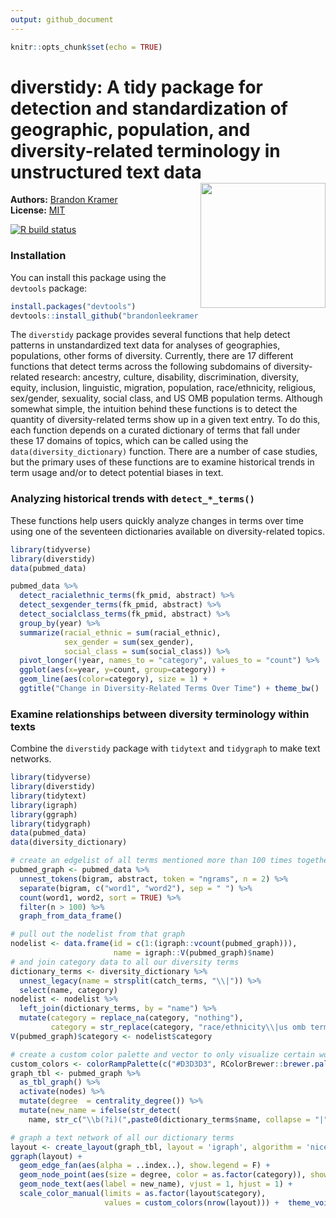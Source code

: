 ```yaml
---
output: github_document
---
```


```r
knitr::opts_chunk$set(echo = TRUE)
```

# diverstidy: A tidy package for detection and standardization of geographic, population, and diversity-related terminology in unstructured text data <img src="man/figures/diverstidy_t.png" align="right" height="200" />

**Authors:** [Brandon Kramer](https://www.brandonleekramer.com/)<br/>
**License:** [MIT](https://opensource.org/licenses/MIT)<br/>

<!-- badges: start -->
[![R build status](https://github.com/brandonleekramer/diverstidy/workflows/R-CMD-check/badge.svg)](https://github.com/brandonleekramer/diverstidy/actions)
<!-- badges: end -->

### Installation

You can install this package using the `devtools` package:

```r
install.packages("devtools")
devtools::install_github("brandonleekramer/diverstidy") 
```

The `diverstidy` package provides several functions that help detect patterns in unstandardized text data for analyses of geographies, populations, other forms of diversity. Currently, there are 17 different functions that detect terms across the following subdomains of diversity-related research: ancestry, culture, disability, discrimination, diversity, equity, inclusion, linguistic, migration, population, race/ethnicity, religious, sex/gender, sexuality, social class, and US OMB population terms. Although somewhat simple, the intuition behind these functions is to detect the quantity of diversity-related terms show up in a given text entry. To do this, each function depends on a curated dictionary of terms that fall under these 17 domains of topics, which can be called using the `data(diversity_dictionary)` function. There are a number of case studies, but the primary uses of these functions are to examine historical trends in term usage and/or to detect potential biases in text. 

### Analyzing historical trends with `detect_*_terms()` 

These functions help users quickly analyze changes in terms over time using one of the seventeen dictionaries available on diversity-related topics.

```r
library(tidyverse)
library(diverstidy)
data(pubmed_data)
```

```r
pubmed_data %>%
  detect_racialethnic_terms(fk_pmid, abstract) %>%
  detect_sexgender_terms(fk_pmid, abstract) %>% 
  detect_socialclass_terms(fk_pmid, abstract) %>% 
  group_by(year) %>% 
  summarize(racial_ethnic = sum(racial_ethnic),
            sex_gender = sum(sex_gender),
            social_class = sum(social_class)) %>% 
  pivot_longer(!year, names_to = "category", values_to = "count") %>% 
  ggplot(aes(x=year, y=count, group=category)) +
  geom_line(aes(color=category), size = 1) +
  ggtitle("Change in Diversity-Related Terms Over Time") + theme_bw() 
```

### Examine relationships between diversity terminology within texts 

Combine the `diverstidy` package with `tidytext` and `tidygraph` to make text networks.

```r
library(tidyverse)
library(diverstidy)
library(tidytext)
library(igraph)
library(ggraph)
library(tidygraph)
data(pubmed_data)
data(diversity_dictionary)
```

```r
# create an edgelist of all terms mentioned more than 100 times together 
pubmed_graph <- pubmed_data %>%
  unnest_tokens(bigram, abstract, token = "ngrams", n = 2) %>%
  separate(bigram, c("word1", "word2"), sep = " ") %>% 
  count(word1, word2, sort = TRUE) %>%
  filter(n > 100) %>%
  graph_from_data_frame() 

# pull out the nodelist from that graph 
nodelist <- data.frame(id = c(1:(igraph::vcount(pubmed_graph))), 
                       name = igraph::V(pubmed_graph)$name)
# and join category data to all our diversity terms 
dictionary_terms <- diversity_dictionary %>% 
  unnest_legacy(name = strsplit(catch_terms, "\\|")) %>% 
  select(name, category)
nodelist <- nodelist %>% 
  left_join(dictionary_terms, by = "name") %>% 
  mutate(category = replace_na(category, "nothing"),
         category = str_replace(category, "race/ethnicity\\|us omb terms", "us omb terms"))
V(pubmed_graph)$category <- nodelist$category

# create a custom color palette and vector to only visualize certain words 
custom_colors <- colorRampPalette(c("#D3D3D3", RColorBrewer::brewer.pal(9, 'Spectral')))
graph_tbl <- pubmed_graph %>% 
  as_tbl_graph() %>% 
  activate(nodes) %>% 
  mutate(degree  = centrality_degree()) %>% 
  mutate(new_name = ifelse(str_detect(
    name, str_c("\\b(?i)(",paste0(dictionary_terms$name, collapse = "|"),")\\b")), name, no = ""))

# graph a text network of all our dictionary terms 
layout <- create_layout(graph_tbl, layout = 'igraph', algorithm = 'nicely')
ggraph(layout) +
  geom_edge_fan(aes(alpha = ..index..), show.legend = F) + 
  geom_node_point(aes(size = degree, color = as.factor(category)), show.legend = F) +
  geom_node_text(aes(label = new_name), vjust = 1, hjust = 1) +
  scale_color_manual(limits = as.factor(layout$category), 
                     values = custom_colors(nrow(layout))) +  theme_void()
```





